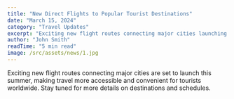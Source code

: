 ```yaml
---
title: "New Direct Flights to Popular Tourist Destinations"
date: "March 15, 2024"
category: "Travel Updates"
excerpt: "Exciting new flight routes connecting major cities launching this summer."
author: "John Smith"
readTime: "5 min read"
image: /src/assets/news/1.jpg
---
```


Exciting new flight routes connecting major cities are set to launch this summer, making travel more accessible and convenient for tourists worldwide. Stay tuned for more details on destinations and schedules.
